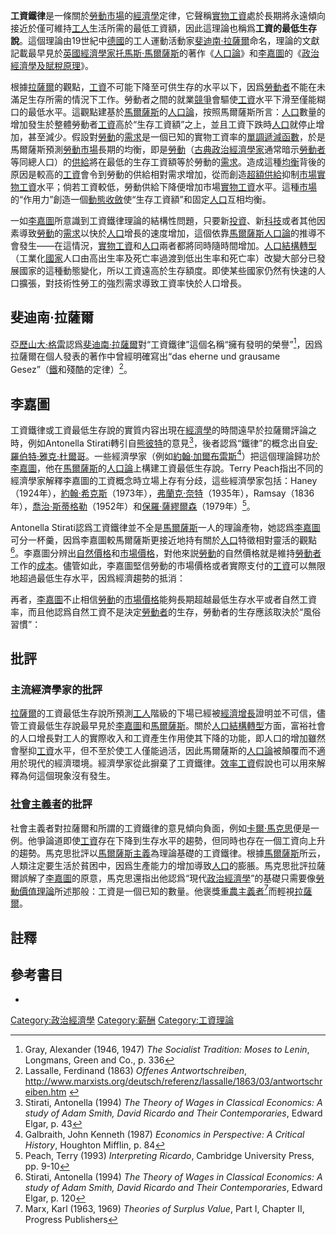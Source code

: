 {{NoteTA
|1=zh:水準; zh-tw:水準; zh-cn:水平; zh-hk:水平
}}
'''工資鐵律'''是一條關於[[勞動市場|勞動市場]]的[[經濟學|經濟學]]定律，它聲稱[[實物工資|實物工資]]處於長期將永遠傾向接近於僅可維持[[工人|工人]]生活所需的最低工資額，因此這理論也稱爲'''工資的最低生存說'''。這個理論由19世紀中[[德國|德國]]的工人運動活動家[[斐迪南·拉薩爾|斐迪南·拉薩爾]]命名，理論的文獻記載最早見於[[英國|英國]][[經濟學家|經濟學家]][[托馬斯·馬爾薩斯|托馬斯·馬爾薩斯]]的著作《[[人口論|人口論]]》和[[李嘉圖|李嘉圖]]的《[[政治經濟學及賦稅原理|政治經濟學及賦稅原理]]》。

根據[[斐迪南·拉薩爾|拉薩爾]]的觀點，[[工資|工資]]不可能下降至可供生存的水平以下，因爲[[工人|勞動者]]不能在未滿足生存所需的情況下工作。勞動者之間的就業[[競爭|競爭]]會驅使[[工資|工資]]水平下滑至僅能糊口的最低水平。這觀點建基於[[馬爾薩斯|馬爾薩斯]]的[[人口論|人口論]]，按照馬爾薩斯所言：[[人口|人口]]數量的增加發生於整體勞動者[[工資|工資]]高於“生存工資額”之上，並且工資下跌時[[人口|人口]]就停止增加，甚至減少。假設對[[勞動|勞動]]的[[需求|需求]]是一個已知的實物工資率的[[單調函數|單調遞減函數]]，於是馬爾薩斯預測[[勞動市場|勞動市場]]長期的均衡，即是[[勞動|勞動]]（[[政治經濟學|古典政治經濟學家]]通常暗示[[工人|勞動者]]等同總人口）的[[供給|供給]]將在最低的生存工資額等於勞動的[[需求|需求]]。造成這種[[供給和需求|均衡]]背後的原因是較高的[[工資|工資]]會令到勞動的供給相對需求增加，從而創造[[超額供給|超額供給]]抑制[[市場|市場]][[實物工資|實物工資]]水平；倘若工資較低，勞動供給下降便增加市場[[實物工資|實物工資]]水平。這種[[市場|市場]]的“作用力”創造一個[[動態收斂|動態收斂]]使“生存工資額”和固定[[人口|人口]]互相均衡。

一如[[李嘉圖|李嘉圖]]所意識到工資鐵律理論的結構性問題，只要新[[投資|投資]]、新[[科技|科技]]或者其他因素導致[[勞動|勞動]]的[[需求|需求]]以快於[[人口|人口]]增長的速度增加，這個依靠[[馬爾薩斯人口論|馬爾薩斯人口論]]的推導不會發生——在這情況，[[實物工資|實物工資]]和[[人口|人口]]兩者都將同時隨時間增加。[[人口結構轉型|人口結構轉型]]（工業化[[國家|國家]]人口由高出生率及死亡率過渡到低出生率和死亡率）改變大部分已發展國家的這種動態變化，所以工資遠高於生存額度。即使某些國家仍然有快速的人口擴張，對技術性勞工的強烈需求導致工資率快於人口增長。

== 斐迪南·拉薩爾 ==
[[亞歷山大·格雷|亞歷山大·格雷]]認爲[[斐迪南·拉薩爾|斐迪南·拉薩爾]]對“工資鐵律”這個名稱“擁有發明的榮譽”<ref>Gray, Alexander (1946, 1947) ''The Socialist Tradition: Moses to Lenin'', Longmans, Green and Co., p. 336</ref>，因爲拉薩爾在個人發表的著作中曾經明確寫出“das eherne und grausame Gesez”（[[鐵|鐵]]和殘酷的定律）<ref>Lassalle, Ferdinand (1863) ''Offenes Antwortschreiben'', http://www.marxists.org/deutsch/referenz/lassalle/1863/03/antwortschreiben.htm {{Wayback|url=http://www.marxists.org/deutsch/referenz/lassalle/1863/03/antwortschreiben.htm |date=20200928173300 }}</ref>。

== 李嘉圖 ==
工資鐵律或工資最低生存說的實質内容出現在[[經濟學|經濟學]]的時間遠早於拉薩爾評論之時，例如Antonella Stirati轉引自[[熊彼特|熊彼特]]的意見<ref>Stirati, Antonella (1994) ''The Theory of Wages in Classical Economics: A study of Adam Smith, David Ricardo and Their Contemporaries'', Edward Elgar, p. 43</ref>，後者認爲“鐵律”的概念出自[[安·羅伯特·雅克·杜爾哥，劳恩男爵|安·羅伯特·雅克·杜爾哥]]。一些經濟學家（例如[[約翰·加爾布雷斯|約翰·加爾布雷斯]]<ref>Galbraith, John Kenneth (1987) ''Economics in Perspective: A Critical History'', Houghton Mifflin, p. 84</ref>）把這個理論歸功於[[李嘉圖|李嘉圖]]，他在[[馬爾薩斯|馬爾薩斯]]的[[人口論|人口論]]上構建工資最低生存說。Terry Peach指出不同的經濟學家解釋李嘉圖的工資概念時立場上存有分歧，這些經濟學家包括：Haney（1924年），[[約翰·希克斯|約翰·希克斯]]（1973年），[[弗蘭克·奈特|弗蘭克·奈特]]（1935年），Ramsay（1836年），[[喬治·斯蒂格勒|喬治·斯蒂格勒]]（1952年）和[[保羅·薩繆爾森|保羅·薩繆爾森]]（1979年）<ref>Peach, Terry (1993) ''Interpreting Ricardo'', Cambridge University Press, pp. 9-10</ref>。

Antonella Stirati認爲工資鐵律並不全是[[馬爾薩斯|馬爾薩斯]]一人的理論產物，她認爲[[李嘉圖|李嘉圖]]可分一杯羹，因爲李嘉圖較馬爾薩斯更接近地持有關於[[人口|人口]]特徵相對靈活的觀點<ref>Stirati, Antonella (1994) ''The Theory of Wages in Classical Economics: A study of Adam Smith, David Ricardo and Their Contemporaries'', Edward Elgar, p. 120</ref>。李嘉圖分辨出[[自然價格|自然價格]]和[[市場價格|市場價格]]，對他來説[[勞動|勞動]]的自然價格就是維持[[工人|勞動者]]工作的[[成本|成本]]。儘管如此，李嘉圖堅信勞動的市場價格或者實際支付的[[工資|工資]]可以無限地超過最低生存水平，因爲經濟趨勢的抵消：

{{Cquote|儘管工資傾向於符合其自然率，然而在不斷改良的社會裏，工資的市場率可能無限期地持續高於自然率，其原因是新增[[資本|資本]]推動新的勞動[[需求|需求]]之後，馬上又有一筆新增資本會產生同樣的影響，因此如果這些新增資本是逐步並持續的，勞動需求就會持續刺激人口的增長。<ref>{{cite book |author=李嘉圖|title=《政治經濟學及賦稅原理》|pages=第66頁}}</ref>}}

再者，[[李嘉圖|李嘉圖]]不止相信[[勞動|勞動]]的[[市場價格|市場價格]]能夠長期超越最低生存水平或者自然工資率，而且他認爲自然工資不是決定[[工人|勞動者]]的生存，勞動者的生存應該取決於“風俗習慣”：
{{Cquote|勞動的[[自然價格|自然價格]]即使用食物和必需品來估價，也不能將其理解為是絕對固定不變的。它在同一[[國家|國家]]的不同時期會有變化，在不同的國家差別就更大。這主要依賴人們的風俗習慣。如果一個[[英國|英國]]勞動者的[[工資|工資]]只能使他買得起[[马铃薯|土豆]]，只能讓他住在土屋裏，他就會認爲其工資低於工資自然率，不足以供養他的家庭。而在那些“人命賤”（'man's life is cheap'）和人的需要容易滿足的[[國家|國家]]裏，以這些微薄的自然[[需求|需求]]往往被看成是足夠的了。現在[[英國|英國]][[農民|農家]]享用的許多生活必需品在我國歷史較早時起一定被看成是[[奢侈品|奢侈品]]。<ref>{{cite book |author=李嘉圖|title=《政治經濟學及賦稅原理》|pages=第67-68頁}}</ref>
}}

==  批評 ==
=== 主流經濟學家的批評 ===
[[斐迪南·拉薩爾|拉薩爾]]的工資最低生存說所預測[[工人|工人]]階級的下場已經被[[經濟增長|經濟增長]]證明並不可信，儘管工資最低生存說最早見於[[李嘉圖|李嘉圖]]和[[馬爾薩斯|馬爾薩斯]]。關於[[人口結構轉型|人口結構轉型]]方面，富裕社會的人口增長對工人的實際收入和工資產生作用使其下降的功能，即人口的增加雖然會壓抑[[工資|工資]]水平，但不至於使工人僅能過活，因此馬爾薩斯的[[人口論|人口論]]被顛覆而不適用於現代的經濟環境。經濟學家從此摒棄了工資鐵律。[[效率工資|效率工資]]假說也可以用來解釋為何這個現象沒有發生。

===  [[社會主義|社會主義者]]的批評 ===
社會主義者對拉薩爾和所謂的工資鐵律的意見傾向負面，例如[[卡爾·馬克思|卡爾·馬克思]]便是一例。他爭論道即使[[工資|工資]]存在下降到生存水平的趨勢，但同時也存在一個工資向上升的趨勢。馬克思批評以[[馬爾薩斯主義|馬爾薩斯主義]]為理論基礎的工資鐵律。根據[[馬爾薩斯|馬爾薩斯]]所云，人類注定要生活於貧困中，因爲生產能力的增加導致[[人口|人口]]的膨脹。馬克思批評拉薩爾誤解了[[李嘉圖|李嘉圖]]的原意，馬克思還指出他認爲“現代[[政治經濟學|政治經濟學]]”的基礎只需要像[[勞動價值理論|勞動價值理論]]所述那般：工資是一個已知的數量。他褒獎[[重農主義|重農主義者]]<ref>Marx, Karl (1963, 1969) ''Theories of Surplus Value'', Part I, Chapter II, Progress Publishers</ref>而輕視[[斐迪南·拉薩爾|拉薩爾]]。

==註釋==

<references />

== 參考書目 ==
*{{cite book |author=[[大衛·李嘉圖|大衛·李嘉圖]]|title=《政治經濟學及賦稅原理》|publisher= 華夏出版社|isbn= 7-5080-3808-8|date=2005年9月}}

{{DEFAULTSORT:Subsistence Theory Of Wages}}
[[Category:政治經濟學|Category:政治經濟學]]
[[Category:薪酬|Category:薪酬]]
[[Category:工資理論|Category:工資理論]]